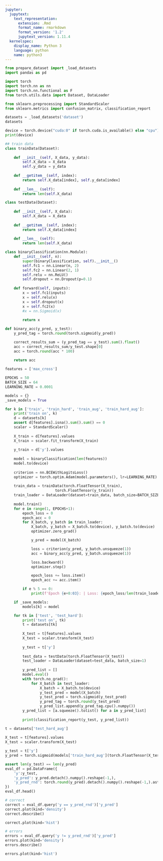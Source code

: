 ```yaml
---
jupyter:
  jupytext:
    text_representation:
      extension: .Rmd
      format_name: rmarkdown
      format_version: '1.2'
      jupytext_version: 1.11.4
  kernelspec:
    display_name: Python 3
    language: python
    name: python3
---
```


```python
from prepare_dataset import _load_datasets
import pandas as pd
```

```python
import torch
import torch.nn as nn
import torch.nn.functional as F
from torch.utils.data import Dataset, DataLoader

from sklearn.preprocessing import StandardScaler
from sklearn.metrics import confusion_matrix, classification_report
```

```python
datasets = _load_datasets('dataset')
datasets
```

```python
device = torch.device("cuda:0" if torch.cuda.is_available() else "cpu")
print(device)
```

```python
## train data
class trainData(Dataset):
    
    def __init__(self, X_data, y_data):
        self.X_data = X_data
        self.y_data = y_data
        
    def __getitem__(self, index):
        return self.X_data[index], self.y_data[index]
        
    def __len__ (self):
        return len(self.X_data)
```

```python
class testData(Dataset):
    
    def __init__(self, X_data):
        self.X_data = X_data
        
    def __getitem__(self, index):
        return self.X_data[index]
        
    def __len__ (self):
        return len(self.X_data)
```

```python
class binaryClassification(nn.Module):
    def __init__(self, n):
        super(binaryClassification, self).__init__()
        self.fc1 = nn.Linear(n, 2)
        self.fc2 = nn.Linear(2, 1)
        self.relu = nn.ReLU()
        self.dropout = nn.Dropout(p=0.1)
        
    def forward(self, inputs):
        x = self.fc1(inputs)
        x = self.relu(x)
        x = self.dropout(x)
        x = self.fc2(x)
        #x = nn.Sigmoid(x)
        
        return x
```

```python
def binary_acc(y_pred, y_test):
    y_pred_tag = torch.round(torch.sigmoid(y_pred))

    correct_results_sum = (y_pred_tag == y_test).sum().float()
    acc = correct_results_sum/y_test.shape[0]
    acc = torch.round(acc * 100)
    
    return acc
```

```python
features = ['max_cross']
```

```python
EPOCHS = 50
BATCH_SIZE = 64
LEARNING_RATE = 0.0001
```

```python
models = {}
_save_models = True

for k in ['train', 'train_hard', 'train_aug', 'train_hard_aug']:
    print('train on', k)
    d = datasets[k]
    assert d[features].isna().sum().sum() == 0
    scaler = StandardScaler()
    
    X_train = d[features].values
    X_train = scaler.fit_transform(X_train)
    
    y_train = d['y'].values
    
    model = binaryClassification(len(features))
    model.to(device)
    
    criterion = nn.BCEWithLogitsLoss()
    optimizer = torch.optim.Adam(model.parameters(), lr=LEARNING_RATE)
    
    train_data = trainData(torch.FloatTensor(X_train), 
                       torch.FloatTensor(y_train))
    train_loader = DataLoader(dataset=train_data, batch_size=BATCH_SIZE, shuffle=True)
    
    model.train()
    for e in range(1, EPOCHS+1):
        epoch_loss = 0
        epoch_acc = 0
        for X_batch, y_batch in train_loader:
            X_batch, y_batch = X_batch.to(device), y_batch.to(device)
            optimizer.zero_grad()

            y_pred = model(X_batch)

            loss = criterion(y_pred, y_batch.unsqueeze(1))
            acc = binary_acc(y_pred, y_batch.unsqueeze(1))

            loss.backward()
            optimizer.step()

            epoch_loss += loss.item()
            epoch_acc += acc.item()

        if e % 5 == 0:
            print(f'Epoch {e+0:03}: | Loss: {epoch_loss/len(train_loader):.5f} | Acc: {epoch_acc/len(train_loader):.3f}')

    if _save_models:
        models[k] = model

    for tk in ['test', 'test_hard']:
        print('test on', tk)
        t = datasets[tk]
        
        X_test = t[features].values
        X_test = scaler.transform(X_test)
        
        y_test = t['y']
        
        test_data = testData(torch.FloatTensor(X_test))
        test_loader = DataLoader(dataset=test_data, batch_size=1)
        
        y_pred_list = []
        model.eval()
        with torch.no_grad():
            for X_batch in test_loader:
                X_batch = X_batch.to(device)
                y_test_pred = model(X_batch)
                y_test_pred = torch.sigmoid(y_test_pred)
                y_pred_tag = torch.round(y_test_pred)
                y_pred_list.append(y_pred_tag.cpu().numpy())
        y_pred_list = [a.squeeze().tolist() for a in y_pred_list]
        
        print(classification_report(y_test, y_pred_list))
```

```python
t = datasets['test_hard_aug']
        
X_test = t[features].values
X_test = scaler.transform(X_test)

y_test = t['y']
y_pred = torch.sigmoid(models['train_hard_aug'](torch.FloatTensor(X_test)))
```

```python
assert len(y_test) == len(y_pred)
eval_df = pd.DataFrame({
    'y':y_test,
    'y_pred': y_pred.detach().numpy().reshape(-1,),
    'y_pred_rnd': torch.round(y_pred).detach().numpy().reshape(-1,).astype(int)
})
eval_df.head()
```

```python
# correct
correct = eval_df.query('y == y_pred_rnd')['y_pred']
correct.plot(kind='density')
correct.describe()
```

```python
correct.plot(kind='hist')
```

```python
# errors
errors = eval_df.query('y != y_pred_rnd')['y_pred']
errors.plot(kind='density')
errors.describe()
```

```python
errors.plot(kind='hist')
```
